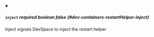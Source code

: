
<details className="config-field" data-expandable="false" open>
<summary>

##### `inject` <span class="config-field-required" data-required="false">required</span> <span class="config-field-type">boolean</span> <span class="config-field-default">false</span> <span class="config-field-enum"></span> {#dev-containers-restartHelper-inject}

Inject signals DevSpace to inject the restart helper

</summary>



</details>
